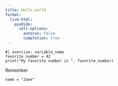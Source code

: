 ```yaml
---
title: Hello world
format:
  live-html:
    pyodide:
      cell-options:
        autorun: false
        completion: true
---
```



```pyodide
#| exercise: variable_name
favorite_number = 42
print("My favorite number is ", favorite_number)
```

::: { .hint exercise="variable_name"}
::: { .callout-note collapse="false"}

Remember 

:::
:::


::: { .solution exercise="variable_name" }
::: { .callout-tip collapse="false"}
```pyodide
name = "Jane"
```
:::
:::
